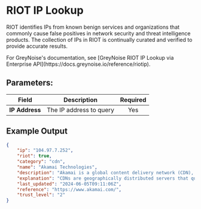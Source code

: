 
# RIOT IP Lookup

RIOT identifies IPs from known benign services and organizations that commonly cause false positives in network security and threat intelligence products. The collection of IPs in RIOT is continually curated and verified to provide accurate results.

<Callout type="info">
	For GreyNoise's documentation, see [GreyNoise RIOT IP Lookup via Enterprise API](https://docs.greynoise.io/reference/riotip).
</Callout>

## Parameters:

| Field             | Description                                                                                                                                                 | Required |
| ----------------- | ----------------------------------------------------------------------------------------------------------------------------------------------------------- | :------: |
| **IP Address**    | The IP address to query                                                                                                                                     |   Yes    |



## Example Output
```json
{
    "ip": "104.97.7.252",
    "riot": true,
    "category": "cdn",
    "name": "Akamai Technologies",
    "description": "Akamai is a global content delivery network (CDN), cybersecurity, and cloud service company, providing web and Internet security services.",
    "explanation": "CDNs are geographically distributed servers that quickly deliver web content to users. You may see your network communicating with IP addresses belonging to Akamai Technologies on ports 80/TCP and 443/TCP.",
    "last_updated": "2024-06-05T09:11:06Z",
    "reference": "https://www.akamai.com/",
    "trust_level": "2"
}
